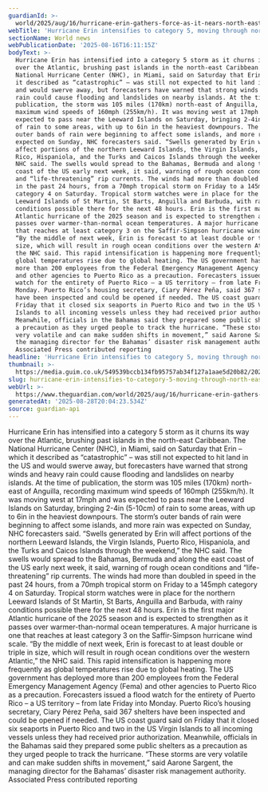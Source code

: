 ```yaml
---
guardianId: >-
  world/2025/aug/16/hurricane-erin-gathers-force-as-it-nears-north-east-caribbean-leeward-islands
webTitle: 'Hurricane Erin intensifies to category 5, moving through north-east Caribbean'
sectionName: World news
webPublicationDate: '2025-08-16T16:11:15Z'
bodyText: >-
  Hurricane Erin has intensified into a category 5 storm as it churns its way
  over the Atlantic, brushing past islands in the north-east Caribbean. The
  National Hurricane Center (NHC), in Miami, said on Saturday that Erin – which
  it described as “catastrophic” – was still not expected to hit land in the US
  and would swerve away, but forecasters have warned that strong winds and heavy
  rain could cause flooding and landslides on nearby islands. At the time of
  publication, the storm was 105 miles (170km) north-east of Anguilla, recording
  maximum wind speeds of 160mph (255km/h). It was moving west at 17mph and was
  expected to pass near the Leeward Islands on Saturday, bringing 2-4in (5-10cm)
  of rain to some areas, with up to 6in in the heaviest downpours. The storm’s
  outer bands of rain were beginning to affect some islands, and more rain was
  expected on Sunday, NHC forecasters said. “Swells generated by Erin will
  affect portions of the northern Leeward Islands, the Virgin Islands, Puerto
  Rico, Hispaniola, and the Turks and Caicos Islands through the weekend,” the
  NHC said. The swells would spread to the Bahamas, Bermuda and along the east
  coast of the US early next week, it said, warning of rough ocean conditions
  and “life-threatening” rip currents. The winds had more than doubled in speed
  in the past 24 hours, from a 70mph tropical storm on Friday to a 145mph
  category 4 on Saturday. Tropical storm watches were in place for the northern
  Leeward Islands of St Martin, St Barts, Anguilla and Barbuda, with rainy
  conditions possible there for the next 48 hours. Erin is the first major
  Atlantic hurricane of the 2025 season and is expected to strengthen as it
  passes over warmer-than-normal ocean temperatures. A major hurricane is one
  that reaches at least category 3 on the Saffir-Simpson hurricane wind scale.
  “By the middle of next week, Erin is forecast to at least double or triple in
  size, which will result in rough ocean conditions over the western Atlantic,”
  the NHC said. This rapid intensification is happening more frequently as
  global temperatures rise due to global heating. The US government has deployed
  more than 200 employees from the Federal Emergency Management Agency (Fema)
  and other agencies to Puerto Rico as a precaution. Forecasters issued a flood
  watch for the entirety of Puerto Rico – a US territory – from late Friday into
  Monday. Puerto Rico’s housing secretary, Ciary Pérez Peña, said 367 shelters
  have been inspected and could be opened if needed. The US coast guard said on
  Friday that it closed six seaports in Puerto Rico and two in the US Virgin
  Islands to all incoming vessels unless they had received prior authorization.
  Meanwhile, officials in the Bahamas said they prepared some public shelters as
  a precaution as they urged people to track the hurricane. “These storms are
  very volatile and can make sudden shifts in movement,” said Aarone Sargent,
  the managing director for the Bahamas’ disaster risk management authority.
  Associated Press contributed reporting
headline: 'Hurricane Erin intensifies to category 5, moving through north-east Caribbean'
thumbnail: >-
  https://media.guim.co.uk/549539bccb134fb95757ab34f127a1aae5d20b82/202_0_3276_2621/500.jpg
slug: hurricane-erin-intensifies-to-category-5-moving-through-north-east-caribbean
webUrl: >-
  https://www.theguardian.com/world/2025/aug/16/hurricane-erin-gathers-force-as-it-nears-north-east-caribbean-leeward-islands
generatedAt: '2025-08-28T20:04:23.534Z'
source: guardian-api
---
```

Hurricane Erin has intensified into a category 5 storm as it churns its way over the Atlantic, brushing past islands in the north-east Caribbean. The National Hurricane Center (NHC), in Miami, said on Saturday that Erin – which it described as “catastrophic” – was still not expected to hit land in the US and would swerve away, but forecasters have warned that strong winds and heavy rain could cause flooding and landslides on nearby islands. At the time of publication, the storm was 105 miles (170km) north-east of Anguilla, recording maximum wind speeds of 160mph (255km/h). It was moving west at 17mph and was expected to pass near the Leeward Islands on Saturday, bringing 2-4in (5-10cm) of rain to some areas, with up to 6in in the heaviest downpours. The storm’s outer bands of rain were beginning to affect some islands, and more rain was expected on Sunday, NHC forecasters said. “Swells generated by Erin will affect portions of the northern Leeward Islands, the Virgin Islands, Puerto Rico, Hispaniola, and the Turks and Caicos Islands through the weekend,” the NHC said. The swells would spread to the Bahamas, Bermuda and along the east coast of the US early next week, it said, warning of rough ocean conditions and “life-threatening” rip currents. The winds had more than doubled in speed in the past 24 hours, from a 70mph tropical storm on Friday to a 145mph category 4 on Saturday. Tropical storm watches were in place for the northern Leeward Islands of St Martin, St Barts, Anguilla and Barbuda, with rainy conditions possible there for the next 48 hours. Erin is the first major Atlantic hurricane of the 2025 season and is expected to strengthen as it passes over warmer-than-normal ocean temperatures. A major hurricane is one that reaches at least category 3 on the Saffir-Simpson hurricane wind scale. “By the middle of next week, Erin is forecast to at least double or triple in size, which will result in rough ocean conditions over the western Atlantic,” the NHC said. This rapid intensification is happening more frequently as global temperatures rise due to global heating. The US government has deployed more than 200 employees from the Federal Emergency Management Agency (Fema) and other agencies to Puerto Rico as a precaution. Forecasters issued a flood watch for the entirety of Puerto Rico – a US territory – from late Friday into Monday. Puerto Rico’s housing secretary, Ciary Pérez Peña, said 367 shelters have been inspected and could be opened if needed. The US coast guard said on Friday that it closed six seaports in Puerto Rico and two in the US Virgin Islands to all incoming vessels unless they had received prior authorization. Meanwhile, officials in the Bahamas said they prepared some public shelters as a precaution as they urged people to track the hurricane. “These storms are very volatile and can make sudden shifts in movement,” said Aarone Sargent, the managing director for the Bahamas’ disaster risk management authority. Associated Press contributed reporting
